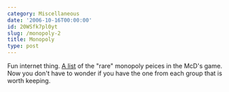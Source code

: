 ```yaml
---
category: Miscellaneous
date: '2006-10-16T00:00:00'
id: 20WSfk7pl0yt
slug: /monopoly-2
title: Monopoly
type: post
---
```


Fun internet thing.
[A list](http://www.amazing-bargains.com/mcdonalds2006.html) of the
"rare" monopoly peices in the McD's game. Now you don't have to
wonder if you have the one from each group that is worth keeping.